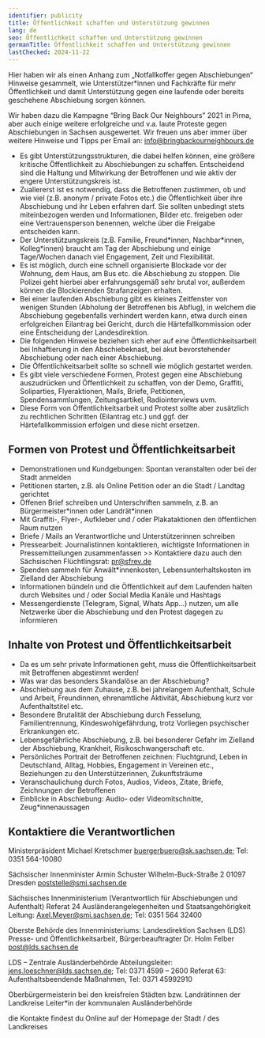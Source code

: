 ```yaml
---
identifier: publicity
title: Öffentlichkeit schaffen und Unterstützung gewinnen
lang: de
seo: Öffentlichkeit schaffen und Unterstützung gewinnen
germanTitle: Öffentlichkeit schaffen und Unterstützung gewinnen
lastChecked: 2024-11-22
---
```


Hier haben wir als einen Anhang zum „Notfallkoffer gegen Abschiebungen“ Hinweise gesammelt, wie Unterstützer\*innen und Fachkräfte für mehr Öffentlichkeit und damit Unterstützung gegen eine laufende oder bereits geschehene Abschiebung sorgen können.

Wir haben dazu die Kampagne “Bring Back Our Neighbours” 2021 in Pirna, aber auch einige weitere erfolgreiche und v.a. laute Proteste gegen Abschiebungen in Sachsen ausgewertet. Wir freuen uns aber immer über weitere Hinweise und Tipps per Email an: info@bringbackourneighbours.de

- Es gibt Unterstützungsstrukturen, die dabei helfen können, eine größere kritische Öffentlichkeit zu Abschiebungen zu schaffen. Entscheidend sind die Haltung und Mitwirkung der Betroffenen und wie aktiv der engere Unterstützungskreis ist.
- Zuallererst ist es notwendig, dass die Betroffenen zustimmen, ob und wie viel (z.B. anonym / private Fotos etc.) die Öffentlichkeit über ihre Abschiebung und ihr Leben erfahren darf. Sie sollten unbedingt stets miteinbezogen werden und Informationen, Bilder etc. freigeben oder eine Vertrauensperson benennen, welche über die Freigabe entscheiden kann.
- Der Unterstützungskreis (z.B. Familie, Freund\*innen, Nachbar\*innen, Kolleg\*innen) braucht am Tag der Abschiebung und einige Tage/Wochen danach viel Engagement, Zeit und Flexibilität.
- Es ist möglich, durch eine schnell organisierte Blockade vor der Wohnung, dem Haus, am Bus etc. die Abschiebung zu stoppen. Die Polizei geht hierbei aber erfahrungsgemäß sehr brutal vor, außerdem können die Blockierenden Strafanzeigen erhalten.
- Bei einer laufenden Abschiebung gibt es kleines Zeitfenster von wenigen Stunden (Abholung der Betroffenen bis Abflug), in welchem die Abschiebung gegebenfalls verhindert werden kann, etwa durch einen erfolgreichen Eilantrag bei Gericht, durch die Härtefallkommission oder eine Entscheidung der Landesdirektion.
- Die folgenden Hinweise beziehen sich eher auf eine Öffentlichkeitsarbeit bei Inhaftierung in den Abschiebeknast, bei akut bevorstehender Abschiebung oder nach einer Abschiebung.
- Die Öffentlichkeitsarbeit sollte so schnell wie möglich gestartet werden.
- Es gibt viele verschiedene Formen, Protest gegen eine Abschiebung auszudrücken und Öffentlichkeit zu schaffen, von der Demo, Graffiti, Soliparties, Flyeraktionen, Mails, Briefe, Petitionen, Spendensammlungen, Zeitungsartikel, Radiointerviews uvm.
- Diese Form von Öffentlichkeitsarbeit und Protest sollte aber zusätzlich zu rechtlichen Schritten (Eilantrag etc.) und ggf. der Härtefallkommission erfolgen und diese nicht ersetzen.

## Formen von Protest und Öffentlichkeitsarbeit

- Demonstrationen und Kundgebungen: Spontan veranstalten oder bei der Stadt anmelden
- Petitionen starten, z.B. als Online Petition oder an die Stadt / Landtag gerichtet
- Offenen Brief schreiben und Unterschriften sammeln, z.B. an Bürgermeister\*innen oder Landrät\*innen
- Mit Graffiti-, Flyer-, Aufkleber und / oder Plakataktionen den öffentlichen Raum nutzen
- Briefe / Mails an Verantwortliche und Unterstützerinnen schreiben
- Pressearbeit: Journalistinnen kontaktieren, wichtigste Informationen in Pressemitteilungen zusammenfassen >> Kontaktiere dazu auch den Sächsischen Flüchtlingsrat: pr@sfrev.de
- Spenden sammeln für Anwält\*innenkosten, Lebensunterhaltskosten im Zielland der Abschiebung
- Informationen bündeln und die Öffentlichkeit auf dem Laufenden halten durch Websites und / oder Social Media Kanäle und Hashtags
- Messengerdienste (Telegram, Signal, Whats App…) nutzen, um alle Netzwerke über die Abschiebung und den Protest dagegen zu informieren

## Inhalte von Protest und Öffentlichkeitsarbeit

- Da es um sehr private Informationen geht, muss die Öffentlichkeitsarbeit mit Betroffenen abgestimmt werden!
- Was war das besonders Skandalöse an der Abschiebung?
- Abschiebung aus dem Zuhause, z.B. bei jahrelangem Aufenthalt, Schule und Arbeit, Freundinnen, ehrenamtliche Aktivität, Abschiebung kurz vor Aufenthaltstitel etc.
- Besondere Brutalität der Abschiebung durch Fesselung, Familientrennung, Kindeswohlgefährdung, trotz Vorliegen psychischer Erkrankungen etc.
- Lebensgefährliche Abschiebung, z.B. bei besonderer Gefahr im Zielland der Abschiebung, Krankheit, Risikoschwangerschaft etc.
- Persönliches Portrait der Betroffenen zeichnen: Fluchtgrund, Leben in Deutschland, Alltag, Hobbies, Engagement in Vereinen etc., Beziehungen zu den Unterstützerinnen, Zukunftsträume
- Veranschaulichung durch Fotos, Audios, Videos, Zitate, Briefe, Zeichnungen der Betroffenen
- Einblicke in Abschiebung: Audio- oder Videomitschnitte, Zeug\*innenaussagen

## Kontaktiere die Verantwortlichen

Ministerpräsident Michael Kretschmer
buergerbuero@sk.sachsen.de; Tel: 0351 564-10080

Sächsischer Innenminister Armin Schuster
Wilhelm-Buck-Straße 2 01097 Dresden
poststelle@smi.sachsen.de

Sächsisches Innenministerium (Verantwortlich für Abschiebungen und Aufenthalt)
Referat 24 Ausländerangelegenheiten und Staatsangehörigkeit
Leitung: Axel.Meyer@smi.sachsen.de; Tel: 0351 564 32400

Oberste Behörde des Innenministeriums: Landesdirektion Sachsen (LDS)
Presse- und Öffentlichkeitsarbeit, Bürgerbeauftragter Dr. Holm Felber
post@lds.sachsen.de

LDS – Zentrale Ausländerbehörde
Abteilungsleiter: jens.loeschner@lds.sachsen.de; Tel: 0371 4599 – 2600
Referat 63: Aufenthaltsbeendende Maßnahmen, Tel: 0371 45992910

Oberbürgermeisterin bei den kreisfreien Städten bzw. Landrätinnen der Landkreise
Leiter\*in der kommunalen Ausländerbehörde

die Kontakte findest du Online auf der Homepage der Stadt / des Landkreises
